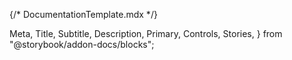 {/* DocumentationTemplate.mdx */}

  Meta,
  Title,
  Subtitle,
  Description,
  Primary,
  Controls,
  Stories,
} from "@storybook/addon-docs/blocks";

<Meta isTemplate />

<Title />
<Subtitle />

<Primary />

<Description />

### API

<Controls />

<Stories includePrimary={false} />
